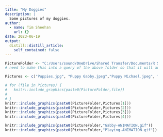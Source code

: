 ```yaml
---
title: "My Doggies"
description: |
  Some pictures of my doggies.
author:
  - name: Tim Sheehan
    url: {}
date: 2023-06-19
output:
  distill::distill_article:
    self_contained: false
---
```



```r

PictureFolder <- "C:/Users/sound/OneDrive/Shared Transfer/Documents/R Script/TimSheehanDataPro/TimSheehanDataPro/_posts/my-doggies/Pictures/"
# need to make this into a query of the above folder so that it will automatically add pictures

Pictures <- c("Puppies.jpg", "Puppy Gabby.jpeg","Puppy Michael.jpeg", "Gabby going in.jpg")

# for (file in Pictures) {
#   knitr::include_graphics(paste0(PictureFolder,file))
#   
# }
knitr::include_graphics(paste0(PictureFolder,Pictures[1]))
knitr::include_graphics(paste0(PictureFolder,Pictures[2]))
knitr::include_graphics(paste0(PictureFolder,Pictures[3]))
knitr::include_graphics(paste0(PictureFolder,Pictures[4]))


```

```r




knitr::include_graphics(paste0(PictureFolder,"Gabby-ANIMATION.gif"))
knitr::include_graphics(paste0(PictureFolder,"Playing-ANIMATION.gif"))

```




